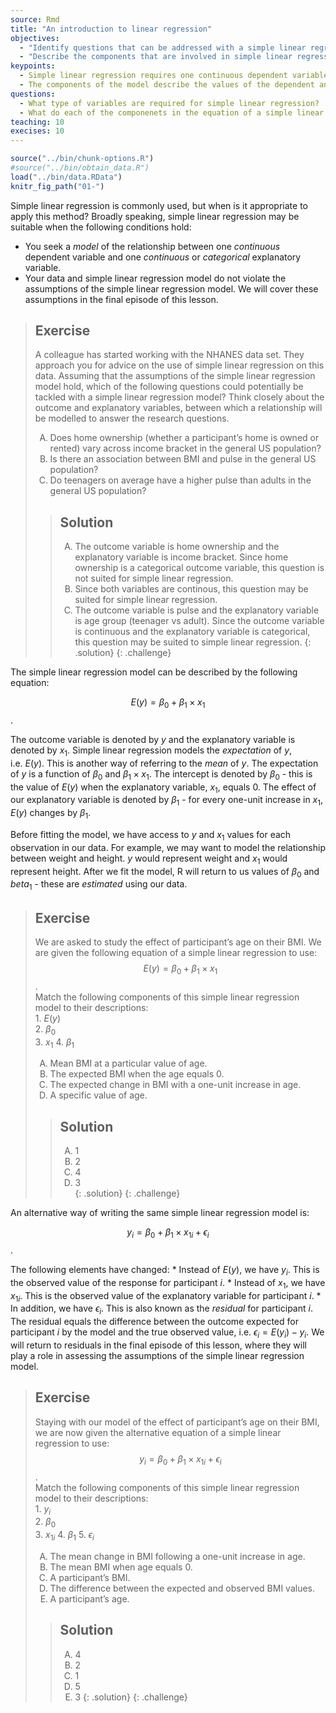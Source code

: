 ---
source: Rmd
title: "An introduction to linear regression"
objectives:
  - "Identify questions that can be addressed with a simple linear regression model."
  - "Describe the components that are involved in simple linear regression."
keypoints:
  - Simple linear regression requires one continuous dependent variable and one continuous or categorical explanatory variable. In addition, the assumptions of the model must hold.
  - The components of the model describe the values of the dependent and explanatory variables, the mean of the dependent variable at the 0-point of the explanatory variable, the effect of the explanatory variable on the dependent variable and the difference between the expectation of the dependent variable and the observed value. 
questions:
  - What type of variables are required for simple linear regression?
  - What do each of the componenets in the equation of a simple linear regression model represent?
teaching: 10
execises: 10
---

```{r, include=FALSE}
source("../bin/chunk-options.R")
#source("../bin/obtain_data.R")
load("../bin/data.RData")
knitr_fig_path("01-")
```

Simple linear regression is commonly used, but when is it appropriate to apply this method? Broadly speaking, simple linear regression may be suitable when the following conditions hold:

* You seek a *model* of the relationship between one *continuous* dependent variable and one *continuous* or *categorical* explanatory variable. 
* Your data and simple linear regression model do not violate the assumptions of the simple linear regression model. We will cover these assumptions in the final episode of this lesson.

> ## Exercise  
> A colleague has started working with the NHANES data set. They approach 
> you for advice on the use of simple linear regression on this data. 
> Assuming that the assumptions of the simple linear regression model hold, which
> of the following questions could potentially be tackled with a simple 
> linear regression model? Think closely about the outcome and explanatory
> variables, between which a relationship will be modelled to answer the 
> research questions.
>   
> A) Does home ownership (whether a participant's home is owned or rented)
> vary across income bracket in the general US population?  
> B) Is there an association between BMI and pulse in the general US population?  
> C) Do teenagers on average have a higher pulse than adults in the 
> general US population?
> 
> > ## Solution
> > A) The outcome variable is home ownership and the explanatory variable is 
> > income bracket.
> > Since home ownership is a categorical outcome variable, this question is not 
> > suited for simple linear regression.  
> > B) Since both variables are continous, this question may be suited 
> > for simple linear regression.  
> > C) The outcome variable is pulse and the explanatory variable is age group
> > (teenager vs adult). Since the outcome variable is 
> > continuous and the explanatory variable is categorical, 
> > this question may be suited to simple linear regression.
> {: .solution}
{: .challenge}

The simple linear regression model can be described by the following equation:

$$
E(y) = \beta_0 + \beta_1 \times x_1
$$.

The outcome variable is denoted by $y$ and the explanatory variable is denoted by $x_1$. Simple linear regression models the *expectation* of $y$, i.e. $E(y)$. This is another way of referring to the *mean* of $y$. The expectation of $y$ is a function of $\beta_0$ and $\beta_1 \times x_1$. The intercept is denoted by $\beta_0$ - this is the value of $E(y)$ when the explanatory variable, $x_1$, equals 0. The effect of our explanatory variable is denoted by $\beta_1$ - for every one-unit increase in $x_1$, $E(y)$ changes by $\beta_1$.


Before fitting the model, we have access to $y$ and $x_1$ values for each observation in our data. For example, we may want to model the relationship between weight and height. $y$ would represent weight and $x_1$ would represent height. After we fit the model, R will return to us values of $\beta_0$ and $beta_1$ - these are *estimated* using our data. 

> ## Exercise  
> We are asked to study the effect of participant's age on their BMI. We are given the following equation of a simple linear regression to use:  
> $$E(y) = \beta_0 + \beta_1 \times x_1$$.    
> Match the following components of this simple linear regression model to their
> descriptions:  
> 1. $E(y)$  
> 2. ${\beta}_0$  
> 3. $x_1$
> 4. ${\beta}_1$  
>  
> A) Mean BMI at a particular value of age.   
> B) The expected BMI when the age equals 0.    
> C) The expected change in BMI with a one-unit increase in age.  
> D) A specific value of age.
>  
> > ## Solution
> > A) 1   
> > B) 2  
> > C) 4  
> > D) 3  
> {: .solution}
{: .challenge}

An alternative way of writing the same simple linear regression model is:

$$
y_i = \beta_0 + \beta_1 \times {x_1}_i + \epsilon_i
$$.

The following elements have changed:
* Instead of $E(y)$, we have $y_i$. This is the observed value of the response for participant $i$.
* Instead of $x_1$, we have ${x_1}_i$. This is the observed value of the explanatory variable for participant $i$. 
* In addition, we have $\epsilon_i$. This is also known as the *residual* for participant $i$. The residual equals the difference between the outcome expected for participant $i$ by the model and the true observed value, i.e. $\epsilon_i = E(y_i) - y_i$. We will return to residuals in the final episode of this lesson, where they will play a role in assessing the assumptions of the simple linear regression model. 

> ## Exercise  
> Staying with our model of the effect of participant's age on their BMI, 
> we are now given the alternative equation of a simple linear regression to use: 
> $$y_i = \beta_0 + \beta_1 \times {x_1}_i + \epsilon_i$$.    
> Match the following components of this simple linear regression model to their
> descriptions:  
> 1. $y_i$  
> 2. ${\beta}_0$  
> 3. ${x_1}_i$
> 4. ${\beta}_1$
> 5. $\epsilon_i$
>  
>    
> A) The mean change in BMI following a one-unit increase in age.   
> B) The mean BMI when age equals 0.      
> C) A participant's BMI.  
> D) The difference between the expected and observed BMI values.  
> E) A participant's age.  
>  
> > ## Solution
> > A) 4   
> > B) 2  
> > C) 1  
> > D) 5  
> > E) 3
> {: .solution}
{: .challenge}

